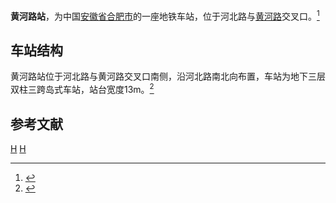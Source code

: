{{Infobox station
| name = 黄河路站
| native_name = 
| native_name_lang = 
| eng_name = Huanghe Lu(Rd.)
| former = 
| symbol_location = 
| symbol = 
| type = [[合肥轨道交通|合肥轨道交通]]的地下车站
| image = 
| alt = 
| caption = 
| country = 中国
| borough = 安徽省合肥市
| coordinates =  
| owned = 
| operator = 
| line = 5号线
| distance = 
| platform = 1岛式车站
| levels = 3
| exit = 6
| tracks = 
| train_operators = 
| connections = 
| structure = 地下
| status = 使用中
| Interchange = 
| disabled = 
| code = 
| zone = 
| website = 
| opened = 
| closed =
| passengers = 
| pass_year = 
| pass_rank = 
| services = 
{{Adjacent stations|system=HFM|line1=5|left1=花园大道|right1=扬子江路|line2=11|left2=天津路|right2=锦绣湖公园|note-mid2=规划}}
}}
'''黄河路站'''，为中国[[安徽省|安徽省]][[合肥市|合肥市]]的一座地铁车站，位于河北路与[[黄河路_(合肥)|黄河路]]交叉口。<ref>{{cite web |author1=合肥在线 |title=合肥地铁5号线各站站名正式确定！ |url=https://www.sohu.com/a/389717808_391398 |website=www.sohu.com |publisher=搜狐 |accessdate=2020-12-30 |archive-date=2021-01-12 |archive-url=https://web.archive.org/web/20210112004609/https://www.sohu.com/a/389717808_391398 |dead-url=no }}</ref>

==车站结构==
黄河路站位于河北路与黄河路交叉口南侧，沿河北路南北向布置，车站为地下三层双柱三跨岛式车站，站台宽度13m。<ref>{{cite web |title=合肥地铁5号线33个站点公布 附站点详细地理位置及车站型式 |url=http://365jia.cn/news/2016-12-04/2E09286496059E73.html |website=365jia.cn |publisher=万家便民 |accessdate=2020-12-30 |archive-date=2019-09-09 |archive-url=https://web.archive.org/web/20190909021707/http://365jia.cn/news/2016-12-04/2E09286496059E73.html |dead-url=no }}</ref>

==参考文献==
{{reflist}}

{{合肥轨道交通5号线车站}}
[[Category:合肥轨道交通5号线车站|H]]
[[Category:2020年启用的铁路车站|H]]